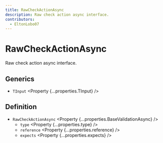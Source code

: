 ```yaml
---
title: RawCheckActionAsync
description: Raw check action async interface.
contributors:
  - EltonLobo07
---
```



# RawCheckActionAsync

Raw check action async interface.

## Generics

- `TInput` <Property {...properties.TInput} />

## Definition

- `RawCheckActionAsync` <Property {...properties.BaseValidationAsync} />
  - `type` <Property {...properties.type} />
  - `reference` <Property {...properties.reference} />
  - `expects` <Property {...properties.expects} />
